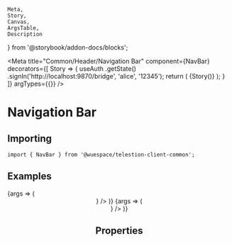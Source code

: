 	Meta,
	Story,
	Canvas,
	ArgsTable,
	Description
} from '@storybook/addon-docs/blocks';

<Meta
	title="Common/Header/Navigation Bar"
	component={NavBar}
	decorators={[
		Story => {
			useAuth
				.getState()
				.signIn('http://localhost:9870/bridge', 'alice', '12345');
			return (
				<TelestionClient>
					<MemoryRouter>{Story()}</MemoryRouter>
				</TelestionClient>
			);
		}
	]}
	argTypes={{}}
/>

# Navigation Bar

<Description of={NavBar} />

## Importing

```tsx
import { NavBar } from '@wuespace/telestion-client-common';
```

## Examples

<Canvas>
	<Story height={'64px'} name="No links" args={{}}>
		{args => (
			<CommonWrapper>
				<Header left={<NavBar {...args} />} />
			</CommonWrapper>
		)}
	</Story>
	<Story
		height={'64px'}
		name="Custom links"
		args={{
			links: [
				{
					title: 'Dashboard',
					path: '/dashboard'
				},
				{
					title: 'Preferences',
					path: '/preferences'
				}
			]
		}}
	>
		{args => (
			<CommonWrapper>
				<Header left={<NavBar links={args.links} {...args} />} />
			</CommonWrapper>
		)}
	</Story>
</Canvas>

## Properties

<ArgsTable of={NavBar} />
